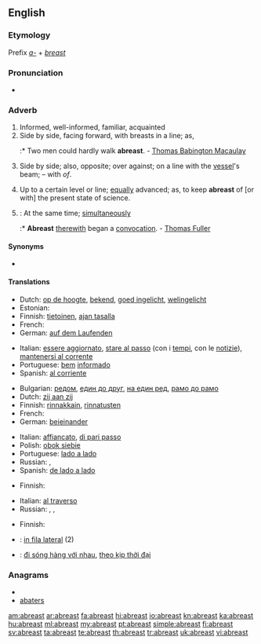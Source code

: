 ==English==

===Etymology===
Prefix ''[[a-]]'' + ''[[breast]]''

===Pronunciation===
* {{audio|en-us-abreast.ogg|Audio (US)}}

===Adverb===
{{en-adv}}

# Informed, well-informed, familiar, acquainted
# Side by side, facing forward, with breasts in a line; as,
#:* Two men could hardly walk '''abreast'''. - [[w:Thomas Babington Macaulay|Thomas Babington Macaulay]]
# {{nautical}} Side by side; also, opposite; over against; on a line with the [[vessel]]'s beam; – with ''of''.
# Up to a certain level or line; [[equally]] advanced; as, to keep '''abreast''' of [or with] the present state of science.
# {{obsolete}}: At the same time; [[simultaneously]]
#:* '''Abreast''' [[therewith]] began a [[convocation]]. - [[w:Thomas Fuller|Thomas Fuller]]

====Synonyms====
* {{sense|informed}} {{l|en|apprised}}

====Translations====
{{trans-top|informed}}
* Dutch: [[op de hoogte]], [[bekend]], [[goed ingelicht]], [[welingelicht]]
* Estonian: {{t|et|kursis}}
* Finnish: [[tietoinen]], [[ajan tasalla]]
* French: {{t+|fr|au courant}}
* German: [[auf dem Laufenden]]
{{trans-mid}}
* Italian: [[essere aggiornato]], [[stare al passo]] (con i [[tempi]], con le [[notizie]]), [[mantenersi al corrente]]
* Portuguese: [[bem]] [[informado]]
* Spanish: [[al corriente]]
{{trans-bottom}}

{{trans-top|side by side}}
* Bulgarian: [[редом]], [[един до друг]], [[на един ред]], [[рамо до рамо]]
* Dutch: [[zij aan zij]]
* Finnish: [[rinnakkain]], [[rinnatusten]]
* French: {{t+|fr|côte à côte}}
* German: [[beieinander]]
{{trans-mid}}
* Italian: [[affiancato]], [[di pari passo]]
* Polish: [[obok siebie]]
* Portuguese: [[lado a lado]]
* Russian: {{t|ru|в ряд}}, {{t|ru|на одной линии}}
* Spanish: [[de lado a lado]]
{{trans-bottom}}

{{trans-top|nautical: side by side; also, opposite; over against; on a line with the vessel's beam}}
* Finnish: {{t-|fi|kyljittäin}}
{{trans-mid}}
* Italian: [[al traverso]]
* Russian: {{t|ru|на одной линии}}, {{t|ru|на траверзе}}, {{t|ru|борт о борт}}
{{trans-bottom}}

{{trans-top|up to a certain level or line}}
* Finnish: {{t-|fi|tasalla}}
{{trans-mid}}
{{trans-bottom}}

{{checktrans}}
* {{ttbc|Interlingua}}: [[in fila lateral]] (2)
* {{ttbc|Vietnamese}}: [[đi sóng hàng với nhau]], [[theo kịp thời đại]]

===Anagrams===
* {{alphagram|aaberst}}
* [[abaters#English|abaters]]

[[am:abreast]]
[[ar:abreast]]
[[fa:abreast]]
[[hi:abreast]]
[[io:abreast]]
[[kn:abreast]]
[[ka:abreast]]
[[hu:abreast]]
[[ml:abreast]]
[[my:abreast]]
[[pt:abreast]]
[[simple:abreast]]
[[fi:abreast]]
[[sv:abreast]]
[[ta:abreast]]
[[te:abreast]]
[[th:abreast]]
[[tr:abreast]]
[[uk:abreast]]
[[vi:abreast]]